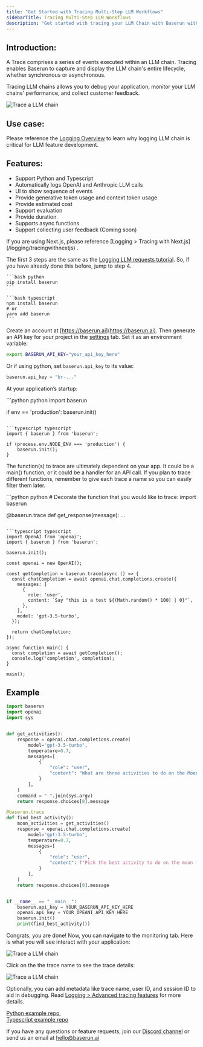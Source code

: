 ```yaml
---
title: "Get Started with Tracing Multi-Step LLM Workflows"
sidebarTitle: Tracing Multi-Step LLM Workflows
description: "Get started with tracing your LLM Chain with Baserun within 3 minutes."
---
```

## Introduction:

A Trace comprises a series of events executed within an LLM chain. Tracing enables Baserun to capture and display the LLM chain's entire lifecycle, whether synchronous or asynchronous.

Tracing LLM chains allows you to debug your application, monitor your LLM chains' performance, and collect customer feedback.


![Trace a LLM chain](/images/trace_detail.png)

## Use case:

Please reference the [Logging Overview](/logging/overview) to learn why logging LLM chain is critical for LLM feature development.

## Features:
- Support Python and Typescript
- Automatically logs OpenAI and Anthropic LLM calls
- UI to show sequence of events
- Provide generative token usage and context token usage
- Provide estimated cost
- Support evaluation
- Provide duration
- Supports async functions
- Support collecting user feedback (Coming soon)

<Note>
  If you are using Next.js, please reference [Logging > Tracing with
  Next.js](/logging/tracingwithnextjs) .
</Note>

The first 3 steps are the same as the [Logging LLM requests tutorial](/). So, if you have already done this before, jump to step 4.

<Steps>
<Step title="Install Baserun SDK">

<CodeGroup>

    ```bash python
    pip install baserun
    ```

    ```bash typescript
    npm install baserun
    # or
    yarn add baserun
    ```

</CodeGroup>
</Step>
<Step title="Generate an API key">

Create an account at [https://baserun.ai](https://baserun.ai). Then generate an API key for your project in the [settings](https://baserun.ai/settings) tab. Set it as an environment variable:

```bash
export BASERUN_API_KEY="your_api_key_here"
```

Or if using python, set `baserun.api_key` to its value:

```python
baserun.api_key = "br-..."
```

</Step>
<Step title=" Initialize Baserun">

At your application’s startup:

<CodeGroup>
```python python
import baserun

if env == 'production':
baserun.init()

````

```typescript typescript
import { baserun } from 'baserun';

if (process.env.NODE_ENV === 'production') {
    baserun.init();
}
````

</CodeGroup>
</Step>
<Step title="Decide what to trace">

The function(s) to trace are ultimately dependent on your app. It could be a main() function, or it could be a handler for an API call. If you plan to trace different functions, remember to give each trace a name so you can easily filter them later.

<CodeGroup>
```python python
# Decorate the function that you would like to trace:
import baserun

@baserun.trace
def get_response(message):
...

````

```typescript typescript
import OpenAI from 'openai';
import { baserun } from 'baserun';

baserun.init();

const openai = new OpenAI();

const getCompletion = baserun.trace(async () => {
  const chatCompletion = await openai.chat.completions.create({
    messages: [
      {
        role: 'user',
        content: `Say "this is a test ${(Math.random() * 100) | 0}"`,
      },
    ],
    model: 'gpt-3.5-turbo',
  });

  return chatCompletion;
});

async function main() {
  const completion = await getCompletion();
  console.log('completion', completion);
}

main();
````

</CodeGroup>
</Step>
</Steps>

## Example 
```python python
import baserun
import openai
import sys


def get_activities():
    response = openai.chat.completions.create(
        model="gpt-3.5-turbo",
        temperature=0.7,
        messages=[
            {
                "role": "user",
                "content": "What are three activities to do on the Moon?"
            }
        ],
    )
    command = " ".join(sys.argv)
    return response.choices[0].message

@baserun.trace
def find_best_activity():
    moon_activities = get_activities() 
    response = openai.chat.completions.create(
        model="gpt-3.5-turbo",
        temperature=0.7,
        messages=[
            {
                "role": "user",
                "content": f"Pick the best activity to do on the moon from the following, including a convincing reason to do so.\n + {moon_activities}"
            }
        ],
    )
    return response.choices[0].message


if __name__ == "__main__":
    baserun.api_key = YOUR_BASERUN_API_KEY_HERE
    openai.api_key = YOUR_OPEANI_API_KEY_HERE
    baserun.init()
    print(find_best_activity())
```

Congrats, you are done! Now, you can navigate to the monitoring tab. Here is what you will see interact with your application:

![Trace a LLM chain](/images/trace_list.png)

Click on the the trace name to see the trace details:

![Trace a LLM chain](/images/trace_detail.png)

Optionally, you can add metadata like trace name, user ID, and session ID to aid in debugging. Read [Logging > Advanced tracing features](/logging/advancedtracing) for more details.

[Python example repo](https://github.com/baserun-ai/testing-agent/), <br />
[Typescript example repo](https://github.com/baserun-ai/testing-agent-js)

If you have any questions or feature requests, join our [Discord channel](https://discord.com/invite/xEPFsvSmkb) or send us an email at [hello@baserun.ai](mailto:hello@baserun.ai)
